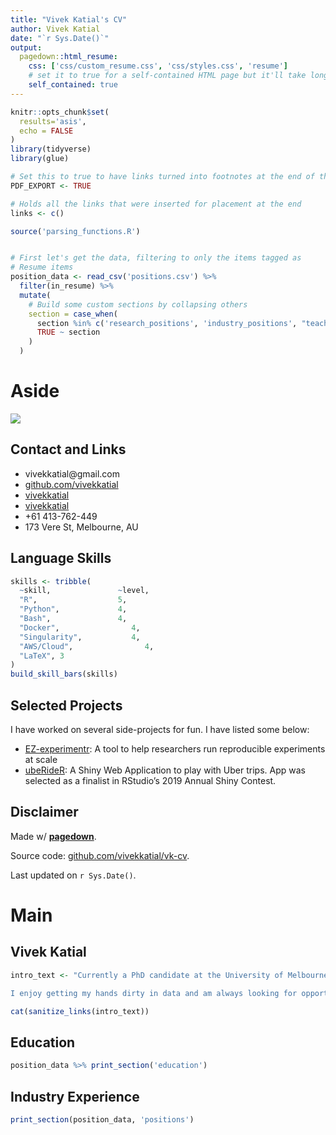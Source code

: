 ```yaml
---
title: "Vivek Katial's CV"
author: Vivek Katial
date: "`r Sys.Date()`"
output:
  pagedown::html_resume:
    css: ['css/custom_resume.css', 'css/styles.css', 'resume']
    # set it to true for a self-contained HTML page but it'll take longer to render
    self_contained: true
---
```



```r
knitr::opts_chunk$set(
  results='asis', 
  echo = FALSE
)
library(tidyverse)
library(glue)

# Set this to true to have links turned into footnotes at the end of the document
PDF_EXPORT <- TRUE

# Holds all the links that were inserted for placement at the end
links <- c()

source('parsing_functions.R')


# First let's get the data, filtering to only the items tagged as
# Resume items
position_data <- read_csv('positions.csv') %>% 
  filter(in_resume) %>% 
  mutate(
    # Build some custom sections by collapsing others
    section = case_when(
      section %in% c('research_positions', 'industry_positions', "teaching_positions") ~ 'positions',
      TRUE ~ section
    )
  ) 
```


Aside
================================================================================


<img src="vivek-pic.png">

Contact and Links {#contact}
--------------------------------------------------------------------------------

- <i class="fa fa-envelope"></i> vivekkatial@gmail.com
- <i class="fa fa-github"></i> [github.com/vivekkatial](https://github.com/vivekkatial)
- <i class="fa fa-stack-overflow"></i> [vivekkatial](https://stackoverflow.com/users/8509235/vivek-katial)
- <i class="fa fa-linkedin"></i> [vivekkatial](https://www.linkedin.com/in/vivek-katial-81b01a87/)
- <i class="fa fa-phone"></i> +61 413-762-449
- <i class="fa fa-home"></i> 173 Vere St, Melbourne, AU


Language Skills {#skills}
--------------------------------------------------------------------------------


```r
skills <- tribble(
  ~skill,               ~level,
  "R",                  5,
  "Python",             4,
  "Bash",               4,
  "Docker",                4,
  "Singularity",           4,
  "AWS/Cloud",                4,
  "LaTeX", 3
)
build_skill_bars(skills)
```



Selected Projects {#more-info}
--------------------------------------------------------------------------------

I have worked on several side-projects for fun. I have listed some below:

- [EZ-experimentr](https://github.com/vivekkatial/ez-experimentr): A tool to help researchers run reproducible experiments at scale
- [ubeRideR](https://github.com/vivekkatial/uber_shiny): A Shiny Web Application to play with Uber trips. App was selected as a finalist in RStudio's 2019 Annual Shiny Contest.

Disclaimer {#disclaimer}
--------------------------------------------------------------------------------

Made w/ [**pagedown**](https://github.com/rstudio/pagedown). 

Source code: [github.com/vivekkatial/vk-cv](https://github.com/vivekkatial/vk-cv).

Last updated on `r Sys.Date()`.




Main
================================================================================

Vivek Katial {#title}
--------------------------------------------------------------------------------


```r
intro_text <- "Currently a PhD candidate at the University of Melbourne School of Mathematics and Statistics. I am someone who loves math, coding and travel. I pride myself on making my work reproducible and thrive for best practice.

I enjoy getting my hands dirty in data and am always looking for opportunities where technology can be used for social good."

cat(sanitize_links(intro_text))
```



Education {data-icon=graduation-cap data-concise=true}
--------------------------------------------------------------------------------

```r
position_data %>% print_section('education')
```

Industry Experience {data-icon=suitcase}
--------------------------------------------------------------------------------

```r
print_section(position_data, 'positions')
```


